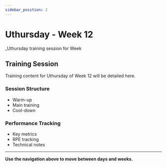 ```yaml
---
sidebar_position: 2
---
```



<WorkoutNav weekNumber={12} />

# Uthursday - Week 12

_Uthursday training session for Week 

## Training Session

Training content for Uthursday of Week 12 will be detailed here.

### Session Structure
- Warm-up
- Main training
- Cool-down

### Performance Tracking
- Key metrics
- RPE tracking
- Technical notes

---

**Use the navigation above to move between days and weeks.**
